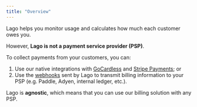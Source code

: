 ```yaml
---
title: "Overview"
---
```


Lago helps you monitor usage and calculates how much each customer owes you.

However, **Lago is not a payment service provider (PSP)**.

To collect payments from your customers, you can:

1. Use our native integrations with [GoCardless](/docs/guide/payments/gocardless-integration) and [Stripe Payments](/docs/guide/payments/stripe-integration); or
2. Use the [webhooks](/docs/api/webhooks/messages) sent by Lago to transmit billing information to your PSP (e.g. Paddle, Adyen, internal ledger, etc.).

Lago is **agnostic**, which means that you can use our billing solution with any PSP.